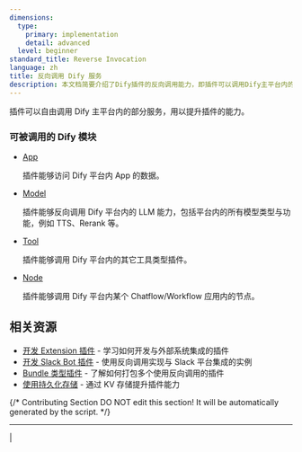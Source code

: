 ```yaml
---
dimensions:
  type:
    primary: implementation
    detail: advanced
  level: beginner
standard_title: Reverse Invocation
language: zh
title: 反向调用 Dify 服务
description: 本文档简要介绍了Dify插件的反向调用能力，即插件可以调用Dify主平台内的指定服务。文档列出了四类可被调用的模块：App（访问App数据）、Model（调用平台内的模型能力）、Tool（调用平台内的其他工具插件）和Node（调用Chatflow/Workflow应用内的节点）。
---
```


插件可以自由调用 Dify 主平台内的部分服务，用以提升插件的能力。

### 可被调用的 Dify 模块

*   [App](/plugin-dev-zh/9242-reverse-invocation-app)

    插件能够访问 Dify 平台内 App 的数据。
*   [Model](/plugin-dev-zh/9242-reverse-invocation-model)

    插件能够反向调用 Dify 平台内的 LLM 能力，包括平台内的所有模型类型与功能，例如 TTS、Rerank 等。
*   [Tool](/plugin-dev-zh/9242-reverse-invocation-tool)

    插件能够调用 Dify 平台内的其它工具类型插件。
*   [Node](/plugin-dev-zh/9243-reverse-invocation-node)

    插件能够调用 Dify 平台内某个 Chatflow/Workflow 应用内的节点。

## 相关资源

- [开发 Extension 插件](/plugin-dev-zh/9231-extension-plugin) - 学习如何开发与外部系统集成的插件
- [开发 Slack Bot 插件](/plugin-dev-zh/0432-develop-a-slack-bot-plugin) - 使用反向调用实现与 Slack 平台集成的实例
- [Bundle 类型插件](/plugin-dev-zh/9241-bundle) - 了解如何打包多个使用反向调用的插件
- [使用持久化存储](/plugin-dev-zh/0411-persistent-storage-kv) - 通过 KV 存储提升插件能力

{/*
Contributing Section
DO NOT edit this section!
It will be automatically generated by the script.
*/}

---

[  ](https://github.com/langgenius/dify-docs/edit/main/plugin-dev-zh/9241-reverse-invocation.mdx) | [  ](https://github.com/langgenius/dify-docs/issues/new?template=docs.yml)

